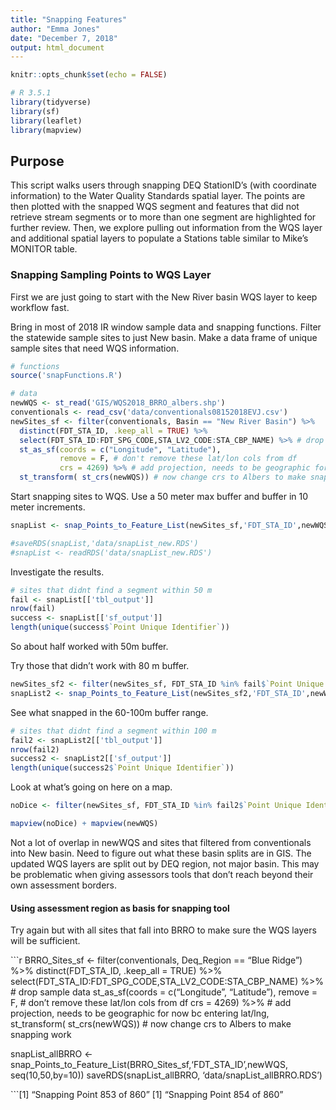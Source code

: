 ```yaml
---
title: "Snapping Features"
author: "Emma Jones"
date: "December 7, 2018"
output: html_document
---
```


```r
knitr::opts_chunk$set(echo = FALSE)

# R 3.5.1
library(tidyverse)
library(sf)
library(leaflet)
library(mapview)

```

## Purpose
This script walks users through snapping DEQ StationID's (with coordinate information) to the Water Quality Standards spatial layer. The points are then plotted with the snapped WQS segment and features that did not retrieve stream segments or to more than one segment are highlighted for further review. Then, we explore pulling out information from the WQS layer and additional spatial layers to populate a Stations table similar to Mike's MONITOR table.


### Snapping Sampling Points to WQS Layer

First we are just going to start with the New River basin WQS layer to keep workflow fast.

Bring in most of 2018 IR window sample data and snapping functions. Filter the statewide sample sites to just New basin. Make a data frame of unique sample sites that need WQS information.

```r

# functions
source('snapFunctions.R')

# data
newWQS <- st_read('GIS/WQS2018_BRRO_albers.shp')
conventionals <- read_csv('data/conventionals08152018EVJ.csv')
newSites_sf <- filter(conventionals, Basin == "New River Basin") %>%
  distinct(FDT_STA_ID, .keep_all = TRUE) %>%
  select(FDT_STA_ID:FDT_SPG_CODE,STA_LV2_CODE:STA_CBP_NAME) %>% # drop sample data
  st_as_sf(coords = c("Longitude", "Latitude"), 
           remove = F, # don't remove these lat/lon cols from df
           crs = 4269) %>% # add projection, needs to be geographic for now bc entering lat/lng, 
  st_transform( st_crs(newWQS)) # now change crs to Albers to make snapping work

```

Start snapping sites to WQS. Use a 50 meter max buffer and buffer in 10 meter increments. 

```r

snapList <- snap_Points_to_Feature_List(newSites_sf,'FDT_STA_ID',newWQS, seq(10,50,by=10))

#saveRDS(snapList,'data/snapList_new.RDS')
#snapList <- readRDS('data/snapList_new.RDS')
```

Investigate the results.

```r
# sites that didnt find a segment within 50 m
fail <- snapList[['tbl_output']]
nrow(fail)
success <- snapList[['sf_output']]
length(unique(success$`Point Unique Identifier`))

```

So about half worked with 50m buffer.

Try those that didn't work with 80 m buffer.

```r
newSites_sf2 <- filter(newSites_sf, FDT_STA_ID %in% fail$`Point Unique Identifier`)
snapList2 <- snap_Points_to_Feature_List(newSites_sf2,'FDT_STA_ID',newWQS, seq(60,100,by=10))
```

See what snapped in the 60-100m buffer range.

```r
# sites that didnt find a segment within 100 m
fail2 <- snapList2[['tbl_output']]
nrow(fail2)
success2 <- snapList2[['sf_output']]
length(unique(success2$`Point Unique Identifier`))
```

Look at what's going on here on a map.

```r
noDice <- filter(newSites_sf, FDT_STA_ID %in% fail2$`Point Unique Identifier`)

mapview(noDice) + mapview(newWQS)

```

Not a lot of overlap in newWQS and sites that filtered from conventionals into New basin. Need to figure out what these basin splits are in GIS. The updated WQS layers are split out by DEQ region, not major basin. This may be problematic when giving assessors tools that don't reach beyond their own assessment borders.


#### Using assessment region as basis for snapping tool

Try again but with all sites that fall into BRRO to make sure the WQS layers will be sufficient. 

```r
BRRO_Sites_sf <- filter(conventionals, Deq_Region == "Blue Ridge") %>%
  distinct(FDT_STA_ID, .keep_all = TRUE) %>%
  select(FDT_STA_ID:FDT_SPG_CODE,STA_LV2_CODE:STA_CBP_NAME) %>% # drop sample data
  st_as_sf(coords = c("Longitude", "Latitude"), 
           remove = F, # don't remove these lat/lon cols from df
           crs = 4269) %>% # add projection, needs to be geographic for now bc entering lat/lng, 
  st_transform( st_crs(newWQS)) # now change crs to Albers to make snapping work

snapList_allBRRO <- snap_Points_to_Feature_List(BRRO_Sites_sf,'FDT_STA_ID',newWQS, seq(10,50,by=10))
saveRDS(snapList_allBRRO, 'data/snapList_allBRRO.RDS')

```[1] "Snapping Point 853 of 860"
[1] "Snapping Point 854 of 860"


